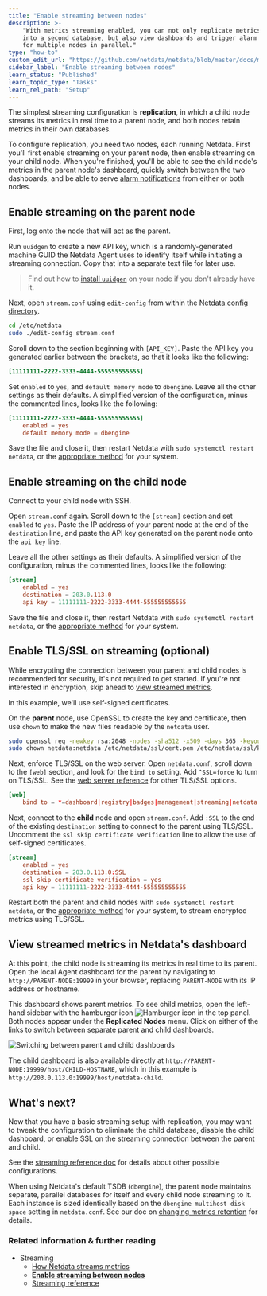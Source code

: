 ```yaml
---
title: "Enable streaming between nodes"
description: >-
    "With metrics streaming enabled, you can not only replicate metrics data 
    into a second database, but also view dashboards and trigger alarm notifications 
    for multiple nodes in parallel."
type: "how-to"
custom_edit_url: "https://github.com/netdata/netdata/blob/master/docs/metrics-storage-management/enable-streaming.md"
sidebar_label: "Enable streaming between nodes"
learn_status: "Published"
learn_topic_type: "Tasks"
learn_rel_path: "Setup"
---
```



The simplest streaming configuration is **replication**, in which a child node streams its metrics in real time to a
parent node, and both nodes retain metrics in their own databases.

To configure replication, you need two nodes, each running Netdata. First you'll first enable streaming on your parent
node, then enable streaming on your child node. When you're finished, you'll be able to see the child node's metrics in
the parent node's dashboard, quickly switch between the two dashboards, and be able to serve [alarm
notifications](/docs/nightly/integrations/notify) from either or both nodes.

## Enable streaming on the parent node

First, log onto the node that will act as the parent.

Run `uuidgen` to create a new API key, which is a randomly-generated machine GUID the Netdata Agent uses to identify
itself while initiating a streaming connection. Copy that into a separate text file for later use.

> Find out how to [install `uuidgen`](https://command-not-found.com/uuidgen) on your node if you don't already have it.

Next, open `stream.conf` using [`edit-config`](/docs/nightly/setup#use-edit-config-to-edit-configuration-files)
from within the [Netdata config directory](/docs/nightly/setup#the-netdata-config-directory).

```bash
cd /etc/netdata
sudo ./edit-config stream.conf
```

Scroll down to the section beginning with `[API_KEY]`. Paste the API key you generated earlier between the brackets, so
that it looks like the following:

```conf
[11111111-2222-3333-4444-555555555555]
```

Set `enabled` to `yes`, and `default memory mode` to `dbengine`. Leave all the other settings as their defaults. A
simplified version of the configuration, minus the commented lines, looks like the following:

```conf
[11111111-2222-3333-4444-555555555555]
    enabled = yes
    default memory mode = dbengine
```

Save the file and close it, then restart Netdata with `sudo systemctl restart netdata`, or the [appropriate
method](/docs/nightly/operations/start-stop-or-restart-the-netdata-agent) for your system.

## Enable streaming on the child node

Connect to your child node with SSH.

Open `stream.conf` again. Scroll down to the `[stream]` section and set `enabled` to `yes`. Paste the IP address of your
parent node at the end of the `destination` line, and paste the API key generated on the parent node onto the `api key`
line.

Leave all the other settings as their defaults. A simplified version of the configuration, minus the commented lines,
looks like the following:

```conf
[stream]
    enabled = yes 
    destination = 203.0.113.0
    api key = 11111111-2222-3333-4444-555555555555
```

Save the file and close it, then restart Netdata with `sudo systemctl restart netdata`, or the [appropriate
method](/docs/nightly/operations/start-stop-or-restart-the-netdata-agent) for your system.

## Enable TLS/SSL on streaming (optional)

While encrypting the connection between your parent and child nodes is recommended for security, it's not required to
get started. If you're not interested in encryption, skip ahead to [view streamed
metrics](#view-streamed-metrics-in-netdatas-dashboard).

In this example, we'll use self-signed certificates. 

On the **parent** node, use OpenSSL to create the key and certificate, then use `chown` to make the new files readable
by the `netdata` user.

```bash
sudo openssl req -newkey rsa:2048 -nodes -sha512 -x509 -days 365 -keyout /etc/netdata/ssl/key.pem -out /etc/netdata/ssl/cert.pem
sudo chown netdata:netdata /etc/netdata/ssl/cert.pem /etc/netdata/ssl/key.pem
```

Next, enforce TLS/SSL on the web server. Open `netdata.conf`, scroll down to the `[web]` section, and look for the `bind
to` setting. Add `^SSL=force` to turn on TLS/SSL. See the [web server
reference](/docs/nightly/references/configuration/web-server#enabling-tls-support) for other TLS/SSL options.

```conf
[web]
    bind to = *=dashboard|registry|badges|management|streaming|netdata.conf^SSL=force
```

Next, connect to the **child** node and open `stream.conf`. Add `:SSL` to the end of the existing `destination` setting
to connect to the parent using TLS/SSL. Uncomment the `ssl skip certificate verification` line to allow the use of
self-signed certificates.

```conf
[stream]
    enabled = yes
    destination = 203.0.113.0:SSL
    ssl skip certificate verification = yes
    api key = 11111111-2222-3333-4444-555555555555
```

Restart both the parent and child nodes with `sudo systemctl restart netdata`, or the [appropriate
method](/docs/nightly/operations/start-stop-or-restart-the-netdata-agent) for your system, to stream encrypted metrics using TLS/SSL.

## View streamed metrics in Netdata's dashboard

At this point, the child node is streaming its metrics in real time to its parent. Open the local Agent dashboard for
the parent by navigating to `http://PARENT-NODE:19999` in your browser, replacing `PARENT-NODE` with its IP address or
hostname.

This dashboard shows parent metrics. To see child metrics, open the left-hand sidebar with the hamburger icon
![Hamburger icon](https://raw.githubusercontent.com/netdata/netdata-ui/master/src/components/icon/assets/hamburger.svg)
in the top panel. Both nodes appear under the **Replicated Nodes** menu. Click on either of the links to switch between
separate parent and child dashboards.

![Switching between parent and child
dashboards](https://user-images.githubusercontent.com/1153921/110043346-761ec000-7d04-11eb-8e58-77670ba39161.gif)

The child dashboard is also available directly at `http://PARENT-NODE:19999/host/CHILD-HOSTNAME`, which in this example
is `http://203.0.113.0:19999/host/netdata-child`.

## What's next?

Now that you have a basic streaming setup with replication, you may want to tweak the configuration to eliminate the
child database, disable the child dashboard, or enable SSL on the streaming connection between the parent and child.

See the [streaming reference
doc](/docs/nightly/references/configuration/streaming-reference#examples) for details about
other possible configurations.

When using Netdata's default TSDB (`dbengine`), the parent node maintains separate, parallel databases for itself and
every child node streaming to it. Each instance is sized identically based on the `dbengine multihost disk space`
setting in `netdata.conf`. See our doc on [changing metrics retention](/docs/nightly/setup/change-how-long-netdata-stores-metrics) for
details.

### Related information & further reading

- Streaming
  - [How Netdata streams metrics](/docs/nightly/concepts/how-metrics-streaming-works)
  - **[Enable streaming between nodes](/docs/nightly/setup/enable-streaming-between-nodes)**
  - [Streaming reference](/docs/nightly/references/configuration/streaming-reference)
